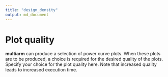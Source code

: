 ```yaml
---
title: "design_density"
output: md_document
---
```


# Plot quality

__multiarm__ can produce a selection of power curve plots. When these plots are
to be produced, a choice is required for the desired quality of the plots.
Specify your choice for the plot quality here. Note that increased quality leads
to increased execution time.
